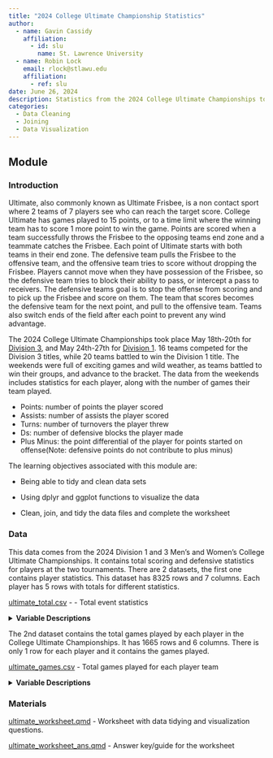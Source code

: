 ```yaml
---
title: "2024 College Ultimate Championship Statistics"
author:
  - name: Gavin Cassidy
    affiliation:
      - id: slu
        name: St. Lawrence University
  - name: Robin Lock
    email: rlock@stlawu.edu
    affiliation: 
      - ref: slu
date: June 26, 2024
description: Statistics from the 2024 College Ultimate Championships to be tidied and plotted.
categories:
  - Data Cleaning
  - Joining
  - Data Visualization
---
```


## Module

### Introduction

Ultimate, also commonly known as Ultimate Frisbee, is a non contact sport where 2 teams of 7 players see who can reach the target score. College Ultimate has games played to 15 points, or to a time limit where the winning team has to score 1 more point to win the game. Points are scored when a team successfully throws the Frisbee to the opposing teams end zone and a teammate catches the Frisbee. Each point of Ultimate starts with both teams in their end zone. The defensive team pulls the Frisbee to the offensive team, and the offensive team tries to score without dropping the Frisbee. Players cannot move when they have possession of the Frisbee, so the defensive team tries to block their ability to pass, or intercept a pass to receivers. The defensive teams goal is to stop the offense from scoring and to pick up the Frisbee and score on them. The team that scores becomes the defensive team for the next point, and pull to the offensive team. Teams also switch ends of the field after each point to prevent any wind advantage.

The 2024 College Ultimate Championships took place May 18th-20th for [Division 3](https://play.usaultimate.org/events/2024-USA-Ultimate-D-3-College-Championships/), and May 24th-27th for [Division 1](https://play.usaultimate.org/events/2024-USA-Ultimate-D-1-College-Championships/). 16 teams competed for the Division 3 titles, while 20 teams battled to win the Division 1 title. The weekends were full of exciting games and wild weather, as teams battled to win their groups, and advance to the bracket. The data from the weekends includes statistics for each player, along with the number of games their team played.

::: {.callout-note collapse="true" title="Measured Statistics" appearance="minimal"}
-   Points: number of points the player scored
-   Assists: number of assists the player scored
-   Turns: number of turnovers the player threw
-   Ds: number of defensive blocks the player made
-   Plus Minus: the point differential of the player for points started on offense(Note: defensive points do not contribute to plus minus)
:::

::: {.callout-note collapse="true" title="Learning Objectives" appearance="minimal"}
The learning objectives associated with this module are:

-   Being able to tidy and clean data sets

-   Using dplyr and ggplot functions to visualize the data
:::

::: {.callout-note collapse="true" title="Methods" appearance="minimal"}
-   Clean, join, and tidy the data files and complete the worksheet
:::

### Data

This data comes from the 2024 Division 1 and 3 Men's and Women's College Ultimate Championships. It contains total scoring and defensive statistics for players at the two tournaments. There are 2 datasets, the first one contains player statistics. This dataset has 8325 rows and 7 columns. Each player has 5 rows with totals for different statistics.

[ultimate_total.csv](ultimate_total.csv) - - Total event statistics

<details>

<summary><b>Variable Descriptions</b></summary>

| Variable  | Description                                                                          |
|--------------------------|----------------------------------------------|
| player    | player name                                                                          |
| level     | the level that the player was competing at (D1 or D3)                                |
| gender    | gender of the player's division (Men or Women)                                       |
| division  | level and gender of the competing player's division                                  |
| team_name | full name of the players team                                                        |
| statistic | the name of the statistic measured by value (Points, Assists, Turns, Ds, Plus Minus) |
| value     | the measured value of the statistic                                                  |

</details>

The 2nd dataset contains the total games played by each player in the College Ultimate Championships. It has 1665 rows and 6 columns. There is only 1 row for each player and it contains the games played.

[ultimate_games.csv](ultimate_games.csv) - Total games played for each player team

<details>

<summary><b>Variable Descriptions</b></summary>

| Variable   | Description                                           |
|------------|-------------------------------------------------------|
| player     | player name                                           |
| level      | the level that the player was competing at (D1 or D3) |
| gender     | gender of the player's division (Men or Women)        |
| division   | level and gender of the competing player's division   |
| team_name  | full name of the players team                         |
| team_games | the total games played by the players team            |

**Data Source**

The data is obtained from a [USA Ultimate 2024 Nationals Stats Dashboard](https://public.tableau.com/app/profile/ben.ayres7024/viz/USAU2024CollegeNationals/Dashboard1) data visualization done by Ben Ayres, originally found on [USA Ultimate](https://play.usaultimate.org/).

</details>

### Materials

[ultimate_worksheet.qmd](ultimate_worksheet.qmd) - Worksheet with data tidying and visualization questions.

[ultimate_worksheet_ans.qmd](ultimate_worksheet_ans.qmd) - Answer key/guide for the worksheet

